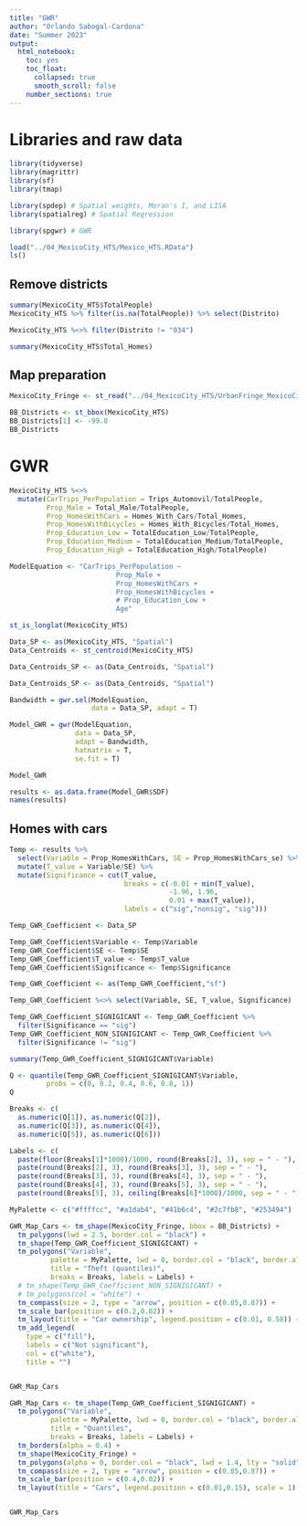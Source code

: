 ```yaml
---
title: "GWR"
author: "Orlando Sabogal-Cardona"
date: "Summer 2023"
output: 
  html_notebook: 
    toc: yes
    toc_float:
      collapsed: true
      smooth_scroll: false
    number_sections: true
---
```


# Libraries and raw data

```r
library(tidyverse)
library(magrittr)
library(sf)
library(tmap)

library(spdep) # Spatial weights, Moran's I, and LISA
library(spatialreg) # Spatial Regression

library(spgwr) # GWR
```

```r
load("../04_MexicoCity_HTS/Mexico_HTS.RData")
ls()
```

## Remove districts

```r
summary(MexicoCity_HTS$TotalPeople)
MexicoCity_HTS %>% filter(is.na(TotalPeople)) %>% select(Distrito)
```

```r
MexicoCity_HTS %<>% filter(Distrito != "034")
```

```r
summary(MexicoCity_HTS$Total_Homes)
```

## Map preparation
 
```r
MexicoCity_Fringe <- st_read("../04_MexicoCity_HTS/UrbanFringe_MexicoCity.shp")
```

```r
BB_Districts <- st_bbox(MexicoCity_HTS)
BB_Districts[1] <- -99.8
BB_Districts
```

# GWR

```r
MexicoCity_HTS %<>%
  mutate(CarTrips_PerPopulation = Trips_Automovil/TotalPeople,
         Prop_Male = Total_Male/TotalPeople,
         Prop_HomesWithCars = Homes_With_Cars/Total_Homes,
         Prop_HomesWithBicycles = Homes_With_Bicycles/Total_Homes,
         Prop_Education_Low = TotalEducation_Low/TotalPeople,
         Prop_Education_Medium = TotalEducation_Medium/TotalPeople,
         Prop_Education_High = TotalEducation_High/TotalPeople)
```

```r
ModelEquation <- "CarTrips_PerPopulation ~ 
                          Prop_Male + 
                          Prop_HomesWithCars + 
                          Prop_HomesWithBicycles +
                          # Prop_Education_Low + 
                          Age"
```

```r
st_is_longlat(MexicoCity_HTS)
```

```r
Data_SP <- as(MexicoCity_HTS, "Spatial")
Data_Centroids <- st_centroid(MexicoCity_HTS)

Data_Centroids_SP <- as(Data_Centroids, "Spatial")
```

```r
Data_Centroids_SP <- as(Data_Centroids, "Spatial")
```

```r
Bandwidth = gwr.sel(ModelEquation, 
                    data = Data_SP, adapt = T)
```


```r
Model_GWR = gwr(ModelEquation, 
                data = Data_SP, 
                adapt = Bandwidth, 
                hatmatrix = T, 
                se.fit = T)
```

```r
Model_GWR
```

```r
results <- as.data.frame(Model_GWR$SDF)
names(results)
```
## Homes with cars

```r
Temp <- results %>% 
  select(Variable = Prop_HomesWithCars, SE = Prop_HomesWithCars_se) %>% 
  mutate(T_value = Variable/SE) %>% 
  mutate(Significance = cut(T_value,
                            breaks = c(-0.01 + min(T_value), 
                                       -1.96, 1.96, 
                                       0.01 + max(T_value)),
                            labels = c("sig","nonsig", "sig")))

Temp_GWR_Coefficient <- Data_SP

Temp_GWR_Coefficient$Variable <- Temp$Variable
Temp_GWR_Coefficient$SE <- Temp$SE
Temp_GWR_Coefficient$T_value <- Temp$T_value
Temp_GWR_Coefficient$Significance <- Temp$Significance

Temp_GWR_Coefficient <- as(Temp_GWR_Coefficient,"sf")

Temp_GWR_Coefficient %<>% select(Variable, SE, T_value, Significance) 

Temp_GWR_Coefficient_SIGNIGICANT <- Temp_GWR_Coefficient %>% 
  filter(Significance == "sig")
Temp_GWR_Coefficient_NON_SIGNIGICANT <- Temp_GWR_Coefficient %>% 
  filter(Significance != "sig")
```

```r
summary(Temp_GWR_Coefficient_SIGNIGICANT$Variable)
```

```r
Q <- quantile(Temp_GWR_Coefficient_SIGNIGICANT$Variable, 
         probs = c(0, 0.2, 0.4, 0.6, 0.8, 1))
Q
```

```r
Breaks <- c(
  as.numeric(Q[1]), as.numeric(Q[2]),
  as.numeric(Q[3]), as.numeric(Q[4]),
  as.numeric(Q[5]), as.numeric(Q[6]))

Labels <- c(
  paste(floor(Breaks[1]*1000)/1000, round(Breaks[2], 3), sep = " - "),
  paste(round(Breaks[2], 3), round(Breaks[3], 3), sep = " - "),
  paste(round(Breaks[3], 3), round(Breaks[4], 3), sep = " - "),
  paste(round(Breaks[4], 3), round(Breaks[5], 3), sep = " - "),
  paste(round(Breaks[5], 3), ceiling(Breaks[6]*1000)/1000, sep = " - "))

MyPalette <- c("#ffffcc", "#a1dab4", "#41b6c4", "#2c7fb8", "#253494")
```

```r
GWR_Map_Cars <- tm_shape(MexicoCity_Fringe, bbox = BB_Districts) + 
  tm_polygons(lwd = 2.5, border.col = "black") +
  tm_shape(Temp_GWR_Coefficient_SIGNIGICANT) + 
  tm_polygons("Variable",
          palette = MyPalette, lwd = 0, border.col = "black", border.alpha = 0,
          title = "Theft (quantiles)", 
          breaks = Breaks, labels = Labels) +
  # tm_shape(Temp_GWR_Coefficient_NON_SIGNIGICANT) +
  # tm_polygons(col = "white") +
  tm_compass(size = 2, type = "arrow", position = c(0.85,0.87)) +
  tm_scale_bar(position = c(0.2,0.02)) +
  tm_layout(title = "Car ownership", legend.position = c(0.01, 0.58)) +
  tm_add_legend(
    type = c("fill"),
    labels = c("Not significant"), 
    col = c("white"),
    title = "")


GWR_Map_Cars
```

```r
GWR_Map_Cars <- tm_shape(Temp_GWR_Coefficient_SIGNIGICANT) + 
  tm_polygons("Variable",
          palette = MyPalette, lwd = 0, border.col = "black", border.alpha = 0,
          title = "Quantiles", 
          breaks = Breaks, labels = Labels) +
  tm_borders(alpha = 0.4) +
  tm_shape(MexicoCity_Fringe) + 
  tm_polygons(alpha = 0, border.col = "black", lwd = 1.4, lty = "solid") +
  tm_compass(size = 2, type = "arrow", position = c(0.85,0.87)) + 
  tm_scale_bar(position = c(0.4,0.02)) +
  tm_layout(title = "Cars", legend.position = c(0.01,0.15), scale = 1)


GWR_Map_Cars
```


